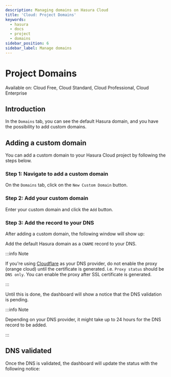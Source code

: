 ```yaml
---
description: Managing domains on Hasura Cloud
title: 'Cloud: Project Domains'
keywords:
  - hasura
  - docs
  - project
  - domains
sidebar_position: 6
sidebar_label: Manage domains
---
```



# Project Domains

<div className="badge badge--primary heading-badge">
  Available on: Cloud Free, Cloud Standard, Cloud Professional, Cloud Enterprise
</div>

## Introduction

In the `Domains` tab, you can see the default Hasura domain, and you have the possibility to add custom domains.

## Adding a custom domain

You can add a custom domain to your Hasura Cloud project by following the steps below.

### Step 1: Navigate to add a custom domain

On the `Domains` tab, click on the `New Custom Domain` button.

<Thumbnail src="/img/projects/add-custom-domain.png" alt="Add custom domain" width="727px" />

### Step 2: Add your custom domain

Enter your custom domain and click the `Add` button.

<Thumbnail src="/img/projects/choose-custom-domain.png" alt="Choose custom domain" width="727px" />

### Step 3: Add the record to your DNS

After adding a custom domain, the following window will show up:

<Thumbnail src="/img/projects/dns-settings.png" alt="DNS settings" width="727px" />

Add the default Hasura domain as a `CNAME` record to your DNS.

:::info Note

If you're using [Cloudflare](https://www.cloudflare.com) as your DNS provider, do not enable the proxy (orange cloud)
until the certificate is generated. i.e. `Proxy status` should be `DNS only`. You can enable the proxy after SSL
certificate is generated.

:::

Until this is done, the dashboard will show a notice that the DNS validation is pending.

<Thumbnail src="/img/projects/dns-validation-pending.png" alt="DNS validation pending" width="727px" />

:::info Note

Depending on your DNS provider, it might take up to 24 hours for the DNS record to be added.

:::

## DNS validated

Once the DNS is validated, the dashboard will update the status with the following notice:

<Thumbnail src="/img/projects/dns-validated.png" alt="DNS validated" width="727px" />
